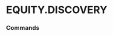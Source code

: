 # EQUITY.DISCOVERY


### Commands
<ul className='grid grid-cols-1 md:grid-cols-2 lg:grid-cols-3 xl:grid-cols-4 gap-4 -ml-6'>
<ReferenceCard
    title="FILINGS"
    description="Get the most-recent filings submitted to the SEC."
    url="discovery/filings"
    command
/>
</ul>

